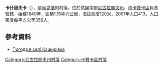 {{coord|48|0|48|N|32|54|7|E|scale:100000|display=title}}

'''卡什里夫卡'''（{{lang-uk|Каширівка}}），是[[烏克蘭|烏克蘭]]的村落，位於該國南部[[尼古拉耶夫州|尼古拉耶夫州]]，由[[卡贊卡區|卡贊卡區]]負責管轄，始建1840年，面積1.16平方公里，海拔高度120米，2001年人口413，人口密度每平方公里356人。

==參考資料==
* [http://weather.in.ua/ua/nikolaevskaja/10335 Погода в селі Каширівка] {{Wayback|url=http://weather.in.ua/ua/nikolaevskaja/10335 |date=20160607035536 }}

[[Category:尼古拉耶夫州村落|Category:尼古拉耶夫州村落]]
[[Category:卡贊卡區村落|Category:卡贊卡區村落]]


{{Mykolaiv-geo-stub}}